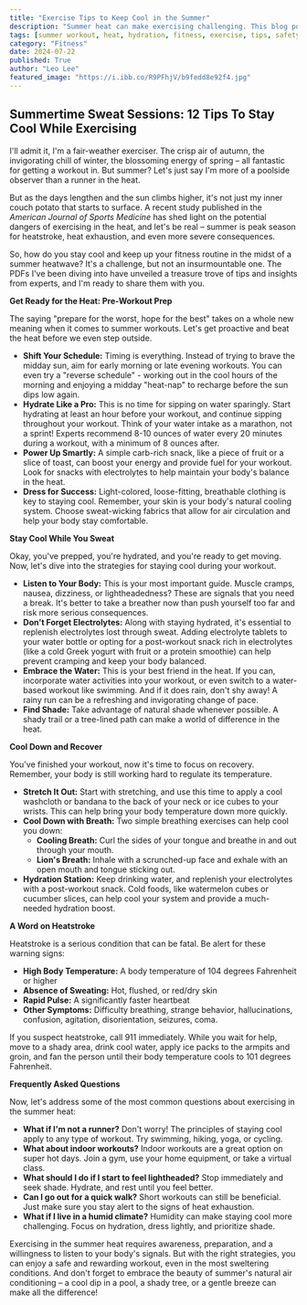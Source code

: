 ```yaml
---
title: "Exercise Tips to Keep Cool in the Summer"
description: "Summer heat can make exercising challenging. This blog post offers tips on how to stay cool and hydrated while working out in the summer, including pre-workout prep, hydration strategies, and post-workout recovery techniques. Learn how to recognize the signs of heatstroke and how to stay safe while enjoying your summer fitness routine."
tags: [summer workout, heat, hydration, fitness, exercise, tips, safety, heatstroke, cool down, pre-workout]
category: "Fitness"
date: 2024-07-22
published: True
author: "Leo Lee"
featured_image: "https://i.ibb.co/R9PFhjV/b9fedd8e92f4.jpg"
---
```


##  Summertime Sweat Sessions: 12 Tips To Stay Cool While Exercising

I'll admit it, I'm a fair-weather exerciser. The crisp air of autumn, the invigorating chill of winter, the blossoming energy of spring – all fantastic for getting a workout in. But summer? Let's just say I'm more of a poolside observer than a runner in the heat.

But as the days lengthen and the sun climbs higher, it's not just my inner couch potato that starts to surface.  A recent study published in the *American Journal of Sports Medicine* has shed light on the potential dangers of exercising in the heat, and let's be real –  summer is peak season for heatstroke, heat exhaustion, and even more severe consequences. 

So, how do you stay cool and keep up your fitness routine in the midst of a summer heatwave? It's a challenge, but not an insurmountable one. The PDFs I've been diving into have unveiled a treasure trove of tips and insights from experts, and I'm ready to share them with you. 

**Get Ready for the Heat: Pre-Workout Prep**

The saying "prepare for the worst, hope for the best" takes on a whole new meaning when it comes to summer workouts. Let's get proactive and beat the heat before we even step outside.

* **Shift Your Schedule:**  Timing is everything. Instead of trying to brave the midday sun, aim for early morning or late evening workouts.  You can even try a "reverse schedule" - working out in the cool hours of the morning and enjoying a midday "heat-nap" to recharge before the sun dips low again.
* **Hydrate Like a Pro:**  This is no time for sipping on water sparingly.  Start hydrating at least an hour before your workout, and continue sipping throughout your workout. Think of your water intake as a marathon, not a sprint! Experts recommend 8-10 ounces of water every 20 minutes during a workout, with a minimum of 8 ounces after.  
* **Power Up Smartly:**  A simple carb-rich snack, like a piece of fruit or a slice of toast, can boost your energy and provide fuel for your workout. Look for snacks with electrolytes to help maintain your body's balance in the heat.
* **Dress for Success:** Light-colored, loose-fitting, breathable clothing is key to staying cool.  Remember, your skin is your body's natural cooling system. Choose sweat-wicking fabrics that allow for air circulation and help your body stay comfortable.

**Stay Cool While You Sweat**

Okay, you've prepped, you're hydrated, and you're ready to get moving. Now, let's dive into the strategies for staying cool during your workout. 

* **Listen to Your Body:**  This is your most important guide.  Muscle cramps, nausea, dizziness, or lightheadedness? These are signals that you need a break. It's better to take a breather now than push yourself too far and risk more serious consequences.
* **Don't Forget Electrolytes:**  Along with staying hydrated, it's essential to replenish electrolytes lost through sweat.  Adding electrolyte tablets to your water bottle or opting for a post-workout snack rich in electrolytes (like a cold Greek yogurt with fruit or a protein smoothie) can help prevent cramping and keep your body balanced.
* **Embrace the Water:**  This is your best friend in the heat. If you can, incorporate water activities into your workout, or even switch to a water-based workout like swimming.  And if it does rain, don't shy away!  A rainy run can be a refreshing and invigorating change of pace.
* **Find Shade:**  Take advantage of natural shade whenever possible.  A shady trail or a tree-lined path can make a world of difference in the heat.

**Cool Down and Recover**

You've finished your workout, now it's time to focus on recovery.  Remember, your body is still working hard to regulate its temperature.

* **Stretch It Out:**  Start with stretching, and use this time to apply a cool washcloth or bandana to the back of your neck or ice cubes to your wrists.  This can help bring your body temperature down more quickly.
* **Cool Down with Breath:**  Two simple breathing exercises can help cool you down:  
    * **Cooling Breath:**  Curl the sides of your tongue and breathe in and out through your mouth.
    * **Lion's Breath:**  Inhale with a scrunched-up face and exhale with an open mouth and tongue sticking out.
* **Hydration Station:**  Keep drinking water, and replenish your electrolytes with a post-workout snack. Cold foods, like watermelon cubes or cucumber slices, can help cool your system and provide a much-needed hydration boost.

**A Word on Heatstroke**

Heatstroke is a serious condition that can be fatal.  Be alert for these warning signs:
* **High Body Temperature:**  A body temperature of 104 degrees Fahrenheit or higher
* **Absence of Sweating:**  Hot, flushed, or red/dry skin
* **Rapid Pulse:**  A significantly faster heartbeat
* **Other Symptoms:**  Difficulty breathing, strange behavior, hallucinations, confusion, agitation, disorientation, seizures, coma.

If you suspect heatstroke, call 911 immediately.  While you wait for help, move to a shady area, drink cool water, apply ice packs to the armpits and groin, and fan the person until their body temperature cools to 101 degrees Fahrenheit.

**Frequently Asked Questions**

Now, let's address some of the most common questions about exercising in the summer heat:

* **What if I'm not a runner?**  Don't worry! The principles of staying cool apply to any type of workout. Try swimming, hiking, yoga, or cycling.
* **What about indoor workouts?**  Indoor workouts are a great option on super hot days.  Join a gym, use your home equipment, or take a virtual class.
* **What should I do if I start to feel lightheaded?**  Stop immediately and seek shade. Hydrate, and rest until you feel better.
* **Can I go out for a quick walk?**  Short workouts can still be beneficial. Just make sure you stay alert to the signs of heat exhaustion.
* **What if I live in a humid climate?**  Humidity can make staying cool more challenging.  Focus on hydration, dress lightly, and prioritize shade.

Exercising in the summer heat requires awareness, preparation, and a willingness to listen to your body's signals.  But with the right strategies, you can enjoy a safe and rewarding workout, even in the most sweltering conditions.  And don't forget to embrace the beauty of summer's natural air conditioning – a cool dip in a pool, a shady tree, or a gentle breeze can make all the difference! 
